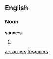 ==English==

===Noun===
'''saucers'''

# {{plural of|[[saucer]]}}

{{anagrams:en/acerssu}}
[[ar:saucers]]
[[fr:saucers]]